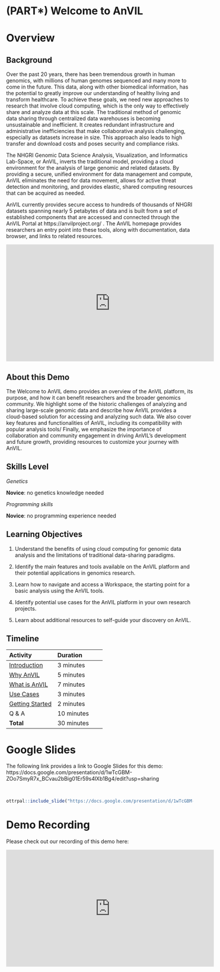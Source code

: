 
# (PART\*) Welcome to AnVIL {-}   

# Overview

## Background

Over the past 20 years, there has been tremendous growth in human genomics, with millions of human genomes sequenced and many more to come in the future. This data, along with other biomedical information, has the potential to greatly improve our understanding of healthy living and transform healthcare. To achieve these goals, we need new approaches to research that involve cloud computing, which is the only way to effectively share and analyze data at this scale. The traditional method of genomic data sharing through centralized data warehouses is becoming unsustainable and inefficient. It creates redundant infrastructure and administrative inefficiencies that make collaborative analysis challenging, especially as datasets increase in size. This approach also leads to high transfer and download costs and poses security and compliance risks.

The NHGRI Genomic Data Science Analysis, Visualization, and Informatics Lab-Space, or AnVIL, inverts the traditional model, providing a cloud environment for the analysis of large genomic and related datasets. By providing a secure, unified environment for data management and compute, AnVIL eliminates the need for data movement, allows for active threat detection and monitoring, and provides elastic, shared computing resources that can be acquired as needed. 

AnVIL currently provides secure access to hundreds of thousands of NHGRI datasets spanning nearly 5 petabytes of data and is built from a set of established components that are accessed and connected through the AnVIL Portal at https://anvilproject.org/ . The AnVIL homepage provides researchers an entry point into these tools, along with documentation, data browser, and links to related resources. 

<iframe width="560" height="315" src="https://www.youtube.com/embed/XC5qzj-yZb8" title="YouTube video player" frameborder="0" allow="accelerometer; autoplay; clipboard-write; encrypted-media; gyroscope; picture-in-picture" allowfullscreen></iframe>

## About this Demo

The Welcome to AnVIL demo provides an overview of the AnVIL platform, its purpose, and how it can benefit researchers and the broader genomics community. We highlight some of the historic challenges of analyzing and sharing large-scale genomic data and describe how AnVIL provides a cloud-based solution for accessing and analyzing such data. We also cover key features and functionalities of AnVIL, including its compatibility with popular analysis tools/ Finally, we emphasize the importance of collaboration and community engagement in driving AnVIL's development and future growth, providing resources to customize your journey with AnVIL.

## Skills Level

::: {.notice}
_Genetics_

**Novice**: no genetics knowledge needed

_Programming skills_

**Novice**: no programming experience needed
:::

## Learning Objectives

1. Understand the benefits of using cloud computing for genomic data analysis and the limitations of traditional data-sharing paradigms.

1. Identify the main features and tools available on the AnVIL platform and their potential applications in genomics research.

1. Learn how to navigate and access a Workspace, the starting point for a basic analysis using the AnVIL tools.

1. Identify potential use cases for the AnVIL platform in your own research projects.

1. Learn about additional resources to self-guide your discovery on AnVIL.

## Timeline

| Activity | Duration |
| :-- | :-- |
| [Introduction](https://docs.google.com/presentation/d/1wTcGBM-ZOo7SmyR7x_BCvau2bBig01Er59s4lXb1Bg4/edit#slide=id.p) | 3 minutes |
| [Why AnVIL](https://docs.google.com/presentation/d/1wTcGBM-ZOo7SmyR7x_BCvau2bBig01Er59s4lXb1Bg4/edit#slide=id.g21756f91cc3_2_5) | 5 minutes |
| [What is AnVIL](https://docs.google.com/presentation/d/1wTcGBM-ZOo7SmyR7x_BCvau2bBig01Er59s4lXb1Bg4/edit#slide=id.g21756f91cc3_2_26) | 7 minutes |
| [Use Cases](https://docs.google.com/presentation/d/1wTcGBM-ZOo7SmyR7x_BCvau2bBig01Er59s4lXb1Bg4/edit#slide=id.g21756f91cc3_2_44) | 3 minutes |
| [Getting Started](https://docs.google.com/presentation/d/1wTcGBM-ZOo7SmyR7x_BCvau2bBig01Er59s4lXb1Bg4/edit#slide=id.g21756f91cc3_2_15) | 2 minutes |
| Q & A | 10 minutes |
| **Total** | 30 minutes |

# Google Slides

The following link provides a link to Google Slides for this demo: https://docs.google.com/presentation/d/1wTcGBM-ZOo7SmyR7x_BCvau2bBig01Er59s4lXb1Bg4/edit?usp=sharing

<br>

```r
ottrpal::include_slide("https://docs.google.com/presentation/d/1wTcGBM-ZOo7SmyR7x_BCvau2bBig01Er59s4lXb1Bg4/edit#slide=id.p")
```

# Demo Recording

Please check out our recording of this demo here:

<iframe width="560" height="315" src="https://www.youtube.com/embed/fcMUU7NrEeM" title="YouTube video player" frameborder="0" allow="accelerometer; autoplay; clipboard-write; encrypted-media; gyroscope; picture-in-picture; web-share" allowfullscreen></iframe>

